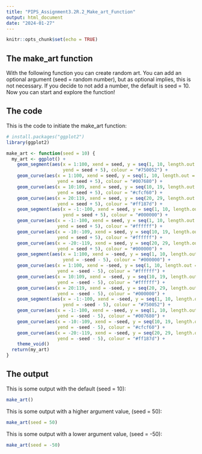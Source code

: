 ```yaml
---
title: "PIPS_Assignment3.2R.2_Make_art_Function"
output: html_document
date: "2024-01-27"
---
```


```r
knitr::opts_chunk$set(echo = TRUE)
```

## The make_art function
With the following function you can create random art. You can add an optional 
argument (seed = random number), but as optional implies, this is not necessary.
If you decide to not add a number, the default is seed = 10. 
Now you can start and explore the function!

## The code
This is the code to initiate the make_art function:

```r
# install.packages("ggplot2")
library(ggplot2)

make_art <- function(seed = 10) {
  my_art <- ggplot() +
    geom_segment(aes(x = 1:100, xend = seed, y = seq(1, 10, length.out = 100), 
                     yend = seed + 5), colour = "#750052") +
    geom_curve(aes(x = 1:100, xend = seed, y = seq(1, 10, length.out = 100), 
                   yend = seed + 5), colour = "#007680") +
    geom_curve(aes(x = 10:109, xend = seed, y = seq(10, 19, length.out = 100), 
                   yend = seed + 5), colour = "#cfcf60") +
    geom_curve(aes(x = 20:119, xend = seed, y = seq(20, 29, length.out = 100), 
                   yend = seed + 5), colour = "#ff187d") +
    geom_segment(aes(x = -1:-100, xend = seed, y = seq(1, 10, length.out = 100), 
                     yend = seed + 5), colour = "#000000") +
    geom_curve(aes(x = -1:-100, xend = seed, y = seq(1, 10, length.out = 100), 
                   yend = seed + 5), colour = "#ffffff") +
    geom_curve(aes(x = -10:-109, xend = seed, y = seq(10, 19, length.out = 100), 
                   yend = seed + 5), colour = "#ffffff") +
    geom_curve(aes(x = -20:-119, xend = seed, y = seq(20, 29, length.out = 100), 
                   yend = seed + 5), colour = "#000000") +
    geom_segment(aes(x = 1:100, xend = -seed, y = seq(1, 10, length.out = 100), 
                     yend = -seed - 5), colour = "#000000") +
    geom_curve(aes(x = 1:100, xend = -seed, y = seq(1, 10, length.out = 100), 
                   yend = -seed - 5), colour = "#ffffff") +
    geom_curve(aes(x = 10:109, xend = -seed, y = seq(10, 19, length.out = 100), 
                   yend = -seed - 5), colour = "#ffffff") +
    geom_curve(aes(x = 20:119, xend = -seed, y = seq(20, 29, length.out = 100), 
                   yend = -seed - 5), colour = "#000000") +
    geom_segment(aes(x = -1:-100, xend = -seed, y = seq(1, 10, length.out = 100), 
                     yend = -seed - 5), colour = "#750052") +
    geom_curve(aes(x = -1:-100, xend = -seed, y = seq(1, 10, length.out = 100), 
                   yend = -seed - 5), colour = "#007680") +
    geom_curve(aes(x = -10:-109, xend = -seed, y = seq(10, 19, length.out = 100), 
                   yend = -seed - 5), colour = "#cfcf60") +
    geom_curve(aes(x = -20:-119, xend = -seed, y = seq(20, 29, length.out = 100), 
                   yend = -seed - 5), colour = "#ff187d") +
    theme_void()
  return(my_art)
}
```

## The output
This is some output with the default (seed = 10):

```r
make_art()
```

This is some output with a higher argument value, (seed = 50):

```r
make_art(seed = 50)
```

This is some output with a lower argument value, (seed = -50):

```r
make_art(seed = -50)
```

